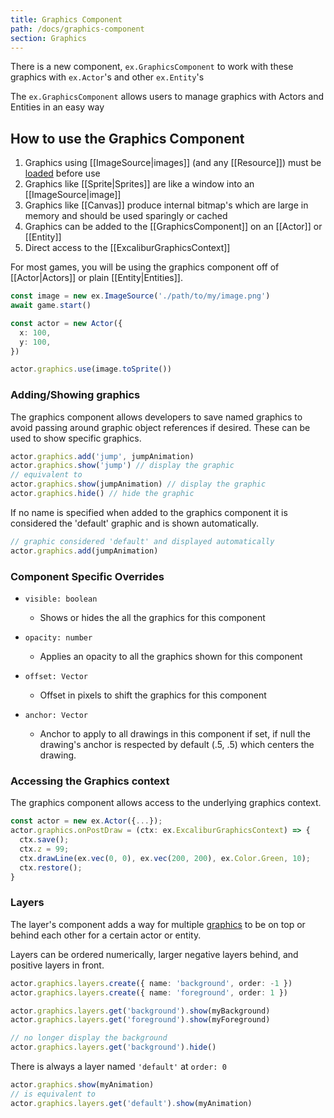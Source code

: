 ```yaml
---
title: Graphics Component
path: /docs/graphics-component
section: Graphics
---
```


There is a new component, `ex.GraphicsComponent` to work with these graphics with `ex.Actor`'s and other `ex.Entity`'s

The `ex.GraphicsComponent` allows users to manage graphics with Actors and Entities in an easy way

## How to use the Graphics Component

1. Graphics using [[ImageSource|images]] (and any [[Resource]]) must be [loaded](assets) before use
2. Graphics like [[Sprite|Sprites]] are like a window into an [[ImageSource|image]]
3. Graphics like [[Canvas]] produce internal bitmap's which are large in memory and should be used sparingly or cached
4. Graphics can be added to the [[GraphicsComponent]] on an [[Actor]] or [[Entity]]
5. Direct access to the [[ExcaliburGraphicsContext]]

For most games, you will be using the graphics component off of [[Actor|Actors]] or plain [[Entity|Entities]].

```typescript
const image = new ex.ImageSource('./path/to/my/image.png')
await game.start()

const actor = new Actor({
  x: 100,
  y: 100,
})

actor.graphics.use(image.toSprite())
```

### Adding/Showing graphics

The graphics component allows developers to save named graphics to avoid passing around graphic object references if desired. These can be used to show specific graphics.

```typescript
actor.graphics.add('jump', jumpAnimation)
actor.graphics.show('jump') // display the graphic
// equivalent to
actor.graphics.show(jumpAnimation) // display the graphic
actor.graphics.hide() // hide the graphic
```

If no name is specified when added to the graphics component it is considered the 'default' graphic and is shown automatically.

```typescript
// graphic considered 'default' and displayed automatically
actor.graphics.add(jumpAnimation)
```

### Component Specific Overrides

- `visible: boolean`

  - Shows or hides the all the graphics for this component

- `opacity: number`

  - Applies an opacity to all the graphics shown for this component

- `offset: Vector`

  - Offset in pixels to shift the graphics for this component

- `anchor: Vector`
  - Anchor to apply to all drawings in this component if set, if null the drawing's anchor is respected by default (.5, .5) which centers the drawing.

### Accessing the Graphics context

The graphics component allows access to the underlying graphics context.

```typescript
const actor = new ex.Actor({...});
actor.graphics.onPostDraw = (ctx: ex.ExcaliburGraphicsContext) => {
  ctx.save();
  ctx.z = 99;
  ctx.drawLine(ex.vec(0, 0), ex.vec(200, 200), ex.Color.Green, 10);
  ctx.restore();
}
```

### Layers

The layer's component adds a way for multiple [graphics](#graphics) to be on top or behind each other for a certain actor or entity.

Layers can be ordered numerically, larger negative layers behind, and positive layers in front.

```typescript
actor.graphics.layers.create({ name: 'background', order: -1 })
actor.graphics.layers.create({ name: 'foreground', order: 1 })

actor.graphics.layers.get('background').show(myBackground)
actor.graphics.layers.get('foreground').show(myForeground)

// no longer display the background
actor.graphics.layers.get('background').hide()
```

There is always a layer named `'default'` at `order: 0`

```typescript
actor.graphics.show(myAnimation)
// is equivalent to
actor.graphics.layers.get('default').show(myAnimation)
```
